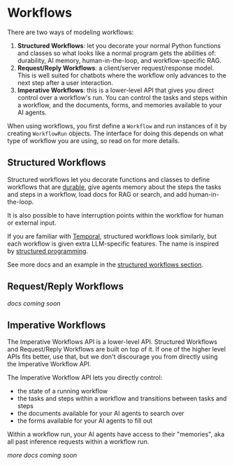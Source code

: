 # Workflows

There are two ways of modeling workflows:

1. **Structured Workflows**: let you decorate your normal Python functions and
   classes so what looks like a normal program gets the abilities of:
   durability, AI memory, human-in-the-loop, and workflow-specific RAG.
2. **Request/Reply Workflows**: a client/server request/response model. This is
   well suited for chatbots where the workflow only advances to the next step
   after a user interaction.
3. **Imperative Workflows**: this is a lower-level API that gives you direct
   control over a workflow's run. You can control the tasks and steps within a
   workflow, and the documents, forms, and memories available to your AI agents.

When using workflows, you first define a `Workflow` and run instances of it by
creating `WorkflowRun` objects. The interface for doing this depends on what
type of workflow you are using, so read on for more details.

## Structured Workflows

Structured workflows let you decorate functions and classes to define workflows
that are [durable][durable], give agents memory about the steps the tasks and
steps in a workflow, load docs for RAG or search, and add human-in-the-loop.

It is also possible to have interruption points within the workflow for human or
external input.

If you are familiar with [Temporal](https://temporal.io/), structured workflows
look similarly, but each workflow is given extra LLM-specific features. The
name is inspired by [structured programming][structured-programming].

See more docs and an example in the
[structured workflows section](/workflows-and-durability/structured-workflows).

## Request/Reply Workflows

_docs coming soon_

## Imperative Workflows

The Imperative Workflows API is a lower-level API. Structured Workflows and
Request/Reply Workflows are built on top of it. If one of the higher level APIs
fits better, use that, but we don't discourage you from directly using the
Imperative Workflow API.

The Imperative Workflow API lets you directly control:

- the state of a running workflow
- the tasks and steps within a workflow and transitions between tasks and steps
- the documents available for your AI agents to search over
- the forms available for your AI agents to fill out

Within a workflow run, your AI agents have access to their "memories", aka all
past inference requests within a workflow run.

_more docs coming soon_

[durable]: /workflows-and-durability
[structured-programming]: https://en.wikipedia.org/wiki/Structured_programming
